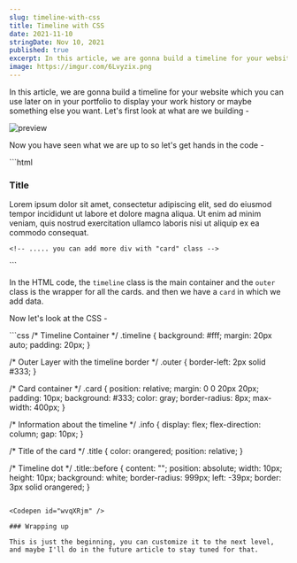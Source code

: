 ```yaml
---
slug: timeline-with-css
title: Timeline with CSS
date: 2021-11-10
stringDate: Nov 10, 2021
published: true
excerpt: In this article, we are gonna build a timeline for your website which you can use later on in your portfolio to display your work history or maybe something else you want.
image: https://imgur.com/6Lvyzix.png
---
```


In this article, we are gonna build a timeline for your website which you can use later on in your portfolio to display your work history or maybe something else you want. Let's first look at what are we building -

![preview](https://i.imgur.com/BLrZCnJ.gif)

Now you have seen what we are up to so let's get hands in the code -

<CodeTitle lang="html" title="index.html" />
```html
<div class="timeline">
  <div class="outer">
    <!-- .... card before this -->
    <div class="card">
      <div class="info">
        <h3 class="title">Title</h3>
        <p>
          Lorem ipsum dolor sit amet, consectetur adipiscing elit, sed do
          eiusmod tempor incididunt ut labore et dolore magna aliqua. Ut enim ad
          minim veniam, quis nostrud exercitation ullamco laboris nisi ut
          aliquip ex ea commodo consequat.
        </p>
      </div>
    </div>

    <!-- ..... you can add more div with "card" class -->
  </div>
</div>
```

In the HTML code, the `timeline` class is the main container and the `outer` class is the wrapper for all the cards. and then we have a `card` in which we add data.

Now let's look at the CSS -

<CodeTitle lang="css" title="styles.css" />
```css
/* Timeline Container */
.timeline {
  background: #fff;
  margin: 20px auto;
  padding: 20px;
}

/* Outer Layer with the timeline border */
.outer {
  border-left: 2px solid #333;
}

/* Card container */
.card {
  position: relative;
  margin: 0 0 20px 20px;
  padding: 10px;
  background: #333;
  color: gray;
  border-radius: 8px;
  max-width: 400px;
}

/* Information about the timeline */
.info {
  display: flex;
  flex-direction: column;
  gap: 10px;
}

/* Title of the card */
.title {
  color: orangered;
  position: relative;
}

/* Timeline dot  */
.title::before {
  content: "";
  position: absolute;
  width: 10px;
  height: 10px;
  background: white;
  border-radius: 999px;
  left: -39px;
  border: 3px solid orangered;
}
```

<Codepen id="wvqXRjm" />

### Wrapping up

This is just the beginning, you can customize it to the next level, and maybe I'll do in the future article to stay tuned for that.
